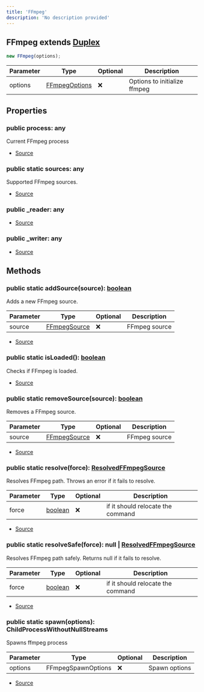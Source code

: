 ```yaml
---
title: 'FFmpeg'
description: 'No description provided'
---
```


## FFmpeg extends [Duplex](https://nodejs.org/dist/latest/docs/api/stream.html#stream_class_stream_duplex)

```typescript
new FFmpeg(options);
```

| Parameter | Type                                                     | Optional | Description                  |
| --------- | -------------------------------------------------------- | -------- | ---------------------------- |
| options   | [FFmpegOptions](/api/discord-player/types/FFmpegOptions) | ❌       | Options to initialize ffmpeg |

## Properties

### public process: any

Current FFmpeg process

- [Source](https://github.com/androz2091/discord-player/blob/ce04b3f4c6671029ce4d4aa9090e56ac7e7f5666/packages/ffmpeg/src/FFmpeg.ts#L163)

### public static sources: any

Supported FFmpeg sources.

- [Source](https://github.com/androz2091/discord-player/blob/ce04b3f4c6671029ce4d4aa9090e56ac7e7f5666/packages/ffmpeg/src/FFmpeg.ts#L48)

### public \_reader: any

- [Source](https://github.com/androz2091/discord-player/blob/ce04b3f4c6671029ce4d4aa9090e56ac7e7f5666/packages/ffmpeg/src/FFmpeg.ts#L220)

### public \_writer: any

- [Source](https://github.com/androz2091/discord-player/blob/ce04b3f4c6671029ce4d4aa9090e56ac7e7f5666/packages/ffmpeg/src/FFmpeg.ts#L223)

## Methods

### public static addSource(source): [boolean](https://developer.mozilla.org/en-US/docs/Web/JavaScript/Reference/Global_Objects/Boolean)

Adds a new FFmpeg source.

| Parameter | Type                                                   | Optional | Description   |
| --------- | ------------------------------------------------------ | -------- | ------------- |
| source    | [FFmpegSource](/api/discord-player/types/FFmpegSource) | ❌       | FFmpeg source |

- [Source](https://github.com/androz2091/discord-player/blob/ce04b3f4c6671029ce4d4aa9090e56ac7e7f5666/packages/ffmpeg/src/FFmpeg.ts#L72)

### public static isLoaded(): [boolean](https://developer.mozilla.org/en-US/docs/Web/JavaScript/Reference/Global_Objects/Boolean)

Checks if FFmpeg is loaded.

- [Source](https://github.com/androz2091/discord-player/blob/ce04b3f4c6671029ce4d4aa9090e56ac7e7f5666/packages/ffmpeg/src/FFmpeg.ts#L64)

### public static removeSource(source): [boolean](https://developer.mozilla.org/en-US/docs/Web/JavaScript/Reference/Global_Objects/Boolean)

Removes a FFmpeg source.

| Parameter | Type                                                   | Optional | Description   |
| --------- | ------------------------------------------------------ | -------- | ------------- |
| source    | [FFmpegSource](/api/discord-player/types/FFmpegSource) | ❌       | FFmpeg source |

- [Source](https://github.com/androz2091/discord-player/blob/ce04b3f4c6671029ce4d4aa9090e56ac7e7f5666/packages/ffmpeg/src/FFmpeg.ts#L82)

### public static resolve(force): [ResolvedFFmpegSource](/api/discord-player/types/ResolvedFFmpegSource)

Resolves FFmpeg path. Throws an error if it fails to resolve.

| Parameter | Type                                                                                                | Optional | Description                       |
| --------- | --------------------------------------------------------------------------------------------------- | -------- | --------------------------------- |
| force     | [boolean](https://developer.mozilla.org/en-US/docs/Web/JavaScript/Reference/Global_Objects/Boolean) | ❌       | if it should relocate the command |

- [Source](https://github.com/androz2091/discord-player/blob/ce04b3f4c6671029ce4d4aa9090e56ac7e7f5666/packages/ffmpeg/src/FFmpeg.ts#L93)

### public static resolveSafe(force): null | [ResolvedFFmpegSource](/api/discord-player/types/ResolvedFFmpegSource)

Resolves FFmpeg path safely. Returns null if it fails to resolve.

| Parameter | Type                                                                                                | Optional | Description                       |
| --------- | --------------------------------------------------------------------------------------------------- | -------- | --------------------------------- |
| force     | [boolean](https://developer.mozilla.org/en-US/docs/Web/JavaScript/Reference/Global_Objects/Boolean) | ❌       | if it should relocate the command |

- [Source](https://github.com/androz2091/discord-player/blob/ce04b3f4c6671029ce4d4aa9090e56ac7e7f5666/packages/ffmpeg/src/FFmpeg.ts#L143)

### public static spawn(options): ChildProcessWithoutNullStreams

Spawns ffmpeg process

| Parameter | Type               | Optional | Description   |
| --------- | ------------------ | -------- | ------------- |
| options   | FFmpegSpawnOptions | ❌       | Spawn options |

- [Source](https://github.com/androz2091/discord-player/blob/ce04b3f4c6671029ce4d4aa9090e56ac7e7f5666/packages/ffmpeg/src/FFmpeg.ts#L155)
